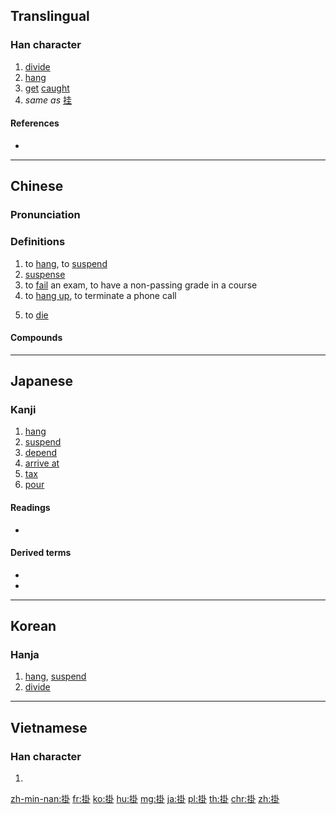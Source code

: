{{also|挂}}
==Translingual==

===Han character===
{{Han char|rn=64|rad=手|as=08|sn=11|four=53000|canj=QGGY|ids=⿰扌卦}}

# [[divide]]
# [[hang]]
# [[get]] [[caught]]
# ''same as'' [[挂]]

====References====
* {{Han ref|kx=0438.050|dkj=12267|dj=0788.030|hdz=31890.130|uh=639B|ud=25499|bh=B1BE|bd=45502}}

----

==Chinese==
{{zh-forms|s=挂}}

===Pronunciation===
{{zh-pron
|m=guà
|ma=y
|c=gwaa3,kwaa3
|h=pfs=koa/kua
|md=
|mn=kòa
|w=2ko
|mc=y
|oc=y
|cat=v,n
}}

===Definitions===
{{zh-hanzi}}

# to [[hang]], to [[suspend]]
# [[suspense]]
# to [[fail]] an exam, to have a non-passing grade in a course
# to [[hang up]], to terminate a phone call
# {{lb|zh|humorous}} to [[die]]

====Compounds====
{{der5
|{{zh-l|掛齒}}
|{{zh-l|掛鉤}}
|{{zh-l|掛號}}
|{{zh-l|掛麵}}
|{{zh-l|掛念}}
|{{zh-l|掛孝}}
|{{zh-l|披掛}}
}}

{{zh-cat|Beginning}}

----

==Japanese==

===Kanji===
{{ja-kanji|grade=c|rs=手08}}

# [[hang]]
# [[suspend]]
# [[depend]]
# [[arrive at]]
# [[tax]]
# [[pour]]

====Readings====
* {{ja-readings|on=[[か]] (ka), [[かい]] (kai)|kun=[[かける]] (kakeru), [[かかる]] (kakaru), [[かかり]] (kakari)}}

====Derived terms====
* {{l|ja|掛かる|tr=[[かかる]], kakaru}}
* {{l|ja|腰掛ける|tr=[[こしかける]], koshikakeru||sit down}}

----

==Korean==

===Hanja===
{{ko-hanja|hangeul=괘|eumhun=|rv=gwae|mr=kwae|y=kway}}

# [[hang]], [[suspend]]
# [[divide]]

----

==Vietnamese==

===Han character===
{{vi-hantu|[[quẩy]], [[khoải]], [[quảy]], [[quai]], [[quấy]], [[quẫy]], [[quải]], [[quậy]]|rs=手08}}

# {{defn|lang=vi|sort=手08}}

[[zh-min-nan:掛]]
[[fr:掛]]
[[ko:掛]]
[[hu:掛]]
[[mg:掛]]
[[ja:掛]]
[[pl:掛]]
[[th:掛]]
[[chr:掛]]
[[zh:掛]]